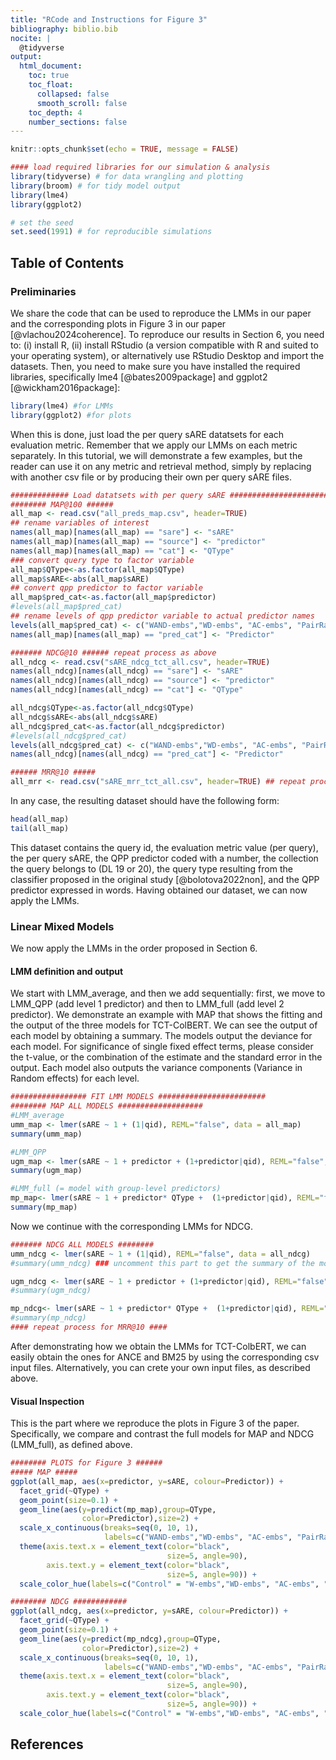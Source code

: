 ```yaml
---
title: "RCode and Instructions for Figure 3"
bibliography: biblio.bib
nocite: | 
  @tidyverse
output: 
  html_document:
    toc: true
    toc_float:
      collapsed: false
      smooth_scroll: false
    toc_depth: 4
    number_sections: false
---
```


```r
knitr::opts_chunk$set(echo = TRUE, message = FALSE)

#### load required libraries for our simulation & analysis
library(tidyverse) # for data wrangling and plotting
library(broom) # for tidy model output
library(lme4)
library(ggplot2)

# set the seed
set.seed(1991) # for reproducible simulations
```

## Table of Contents

### Preliminaries
We share the code that can be used to reproduce the LMMs in our paper and the corresponding plots in Figure 3 in our paper [@vlachou2024coherence]. 
To reproduce our results in Section 6, you need to: (i) install R, (ii) install RStudio (a version compatible with R and suited to your operating system), or alternatively use RStudio Desktop and import the datasets. Then, you need to make sure you have installed the required libraries, specifically lme4 [@bates2009package] and ggplot2 [@wickham2016package]:

```r
library(lme4) #for LMMs
library(ggplot2) #for plots
```

When this is done, just load the per query sARE datatsets for each evaluation metric. Remember that we apply our LMMs on each metric separately. In this tutorial, we will demonstrate a few examples, but the reader can use it on any metric and retrieval method, simply by replacing with another csv file or by producing their own per query sARE files.

```r
############# Load datatsets with per query sARE ###########################################
######## MAP@100 ######
all_map <- read.csv("all_preds_map.csv", header=TRUE) 
## rename variables of interest
names(all_map)[names(all_map) == "sare"] <- "sARE" 
names(all_map)[names(all_map) == "source"] <- "predictor"
names(all_map)[names(all_map) == "cat"] <- "QType"
### convert query type to factor variable
all_map$QType<-as.factor(all_map$QType)
all_map$sARE<-abs(all_map$sARE)
## convert qpp predictor to factor variable
all_map$pred_cat<-as.factor(all_map$predictor)
#levels(all_map$pred_cat)
## rename levels of qpp predictor variable to actual predictor names
levels(all_map$pred_cat) <- c("WAND-embs","WD-embs", "AC-embs", "PairRatio", "A-PairRatio", "BERT(bi)","BERT(ce)","monoT5","MAX", "NQC", "RSD")
names(all_map)[names(all_map) == "pred_cat"] <- "Predictor"

####### NDCG@10 ###### repeat process as above
all_ndcg <- read.csv("sARE_ndcg_tct_all.csv", header=TRUE)
names(all_ndcg)[names(all_ndcg) == "sare"] <- "sARE"
names(all_ndcg)[names(all_ndcg) == "source"] <- "predictor"
names(all_ndcg)[names(all_ndcg) == "cat"] <- "QType"

all_ndcg$QType<-as.factor(all_ndcg$QType)
all_ndcg$sARE<-abs(all_ndcg$sARE)
all_ndcg$pred_cat<-as.factor(all_ndcg$predictor)
#levels(all_ndcg$pred_cat)
levels(all_ndcg$pred_cat) <- c("WAND-embs","WD-embs", "AC-embs", "PairRatio", "A-PairRatio", "BERT(bi)","BERT(ce)","monoT5","MAX", "NQC", "RSD")
names(all_ndcg)[names(all_ndcg) == "pred_cat"] <- "Predictor"

###### MRR@10 #####
all_mrr <- read.csv("sARE_mrr_tct_all.csv", header=TRUE) ## repeat process as above to get MRR results
```

In any case, the resulting dataset should have the following form:

```r
head(all_map)
tail(all_map)
```

This dataset contains the query id, the evaluation metric value (per query), the per query sARE, the QPP predictor coded with a number, the collection the query belongs to (DL 19 or 20), the query type resulting from the classifier proposed in the original study [@bolotova2022non], and the QPP predictor expressed in words. Having obtained our dataset, we can now apply the LMMs.

### Linear Mixed Models 

We now apply the LMMs in the order proposed in Section 6. 

#### LMM definition and output

We start with LMM_average, and then we add sequentially: first, we move to LMM_QPP (add level 1 predictor) and then to LMM_full (add level 2 predictor). We demonstrate an example with MAP that shows the fitting and the output of the three models for TCT-ColBERT. We can see the output of each model by obtaining a summary. The models output the deviance for each model. For significance of single fixed effect terms, please consider the t-value, or the combination of the estimate and the standard error in the output. Each model also outputs the variance components (Variance in Random effects) for each level. 
```r
################# FIT LMM MODELS ########################
######## MAP ALL MODELS ###################
#LMM_average
umm_map <- lmer(sARE ~ 1 + (1|qid), REML="false", data = all_map) 
summary(umm_map)

#LMM_QPP
ugm_map <- lmer(sARE ~ 1 + predictor + (1+predictor|qid), REML="false", data = all_map)
summary(ugm_map)

#LMM_full (= model with group-level predictors)
mp_map<- lmer(sARE ~ 1 + predictor* QType +  (1+predictor|qid), REML="false", data = all_map) 
summary(mp_map)
```
Now we continue with the corresponding LMMs for NDCG.

```r
####### NDCG ALL MODELS ########
umm_ndcg <- lmer(sARE ~ 1 + (1|qid), REML="false", data = all_ndcg) 
#summary(umm_ndcg) ### uncomment this part to get the summary of the model results

ugm_ndcg <- lmer(sARE ~ 1 + predictor + (1+predictor|qid), REML="false", data = all_ndcg)
#summary(ugm_ndcg)

mp_ndcg<- lmer(sARE ~ 1 + predictor* QType +  (1+predictor|qid), REML="false", data = all_ndcg) 
#summary(mp_ndcg)
#### repeat process for MRR@10 ####
```

After demonstrating how we obtain the LMMs for TCT-ColbERT, we can easily obtain the ones for ANCE and BM25 by using the corresponding csv input files. Alternatively, you can crete your own input files, as described above.


#### Visual Inspection
This is the part where we reproduce the plots in Figure 3 of the paper. Specifically, we compare and contrast the full models for MAP and NDCG (LMM_full), as defined above.

```r
######## PLOTS for Figure 3 ######
##### MAP #####
ggplot(all_map, aes(x=predictor, y=sARE, colour=Predictor)) +
  facet_grid(~QType) +
  geom_point(size=0.1) +
  geom_line(aes(y=predict(mp_map),group=QType,
                color=Predictor),size=2) +
  scale_x_continuous(breaks=seq(0, 10, 1),
                     labels=c("WAND-embs","WD-embs", "AC-embs", "PairRatio", "A-PairRatio", "BERT(bi)","BERT(ce)","monoT5","MAX", "NQC", "RSD")) +
  theme(axis.text.x = element_text(color="black", 
                                   size=5, angle=90),
        axis.text.y = element_text(color="black", 
                                   size=5, angle=90)) +
  scale_color_hue(labels=c("Control" = "W-embs","WD-embs", "AC-embs", "PairRatio", "A-PairRatio", "BERT(bi)","BERT(ce)","monoT5","MAX", "NQC", "RSD")) 

######## NDCG ############
ggplot(all_ndcg, aes(x=predictor, y=sARE, colour=Predictor)) +
  facet_grid(~QType) +
  geom_point(size=0.1) +
  geom_line(aes(y=predict(mp_ndcg),group=QType,
                color=Predictor),size=2) +
  scale_x_continuous(breaks=seq(0, 10, 1),
                     labels=c("WAND-embs","WD-embs", "AC-embs", "PairRatio", "A-PairRatio", "BERT(bi)","BERT(ce)","monoT5","MAX", "NQC", "RSD")) +
  theme(axis.text.x = element_text(color="black", 
                                   size=5, angle=90),
        axis.text.y = element_text(color="black", 
                                   size=5, angle=90)) +
  scale_color_hue(labels=c("Control" = "W-embs","WD-embs", "AC-embs", "PairRatio", "A-PairRatio", "BERT(bi)","BERT(ce)","monoT5","MAX", "NQC", "RSD")) 
```





















## References
